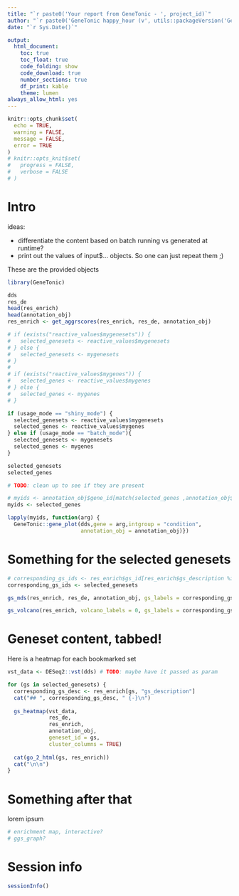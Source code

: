 ```yaml
---
title: "`r paste0('Your report from GeneTonic - ', project_id)`"
author: "`r paste0('GeneTonic happy_hour (v', utils::packageVersion('GeneTonic'), ')')`"
date: "`r Sys.Date()`"

output: 
  html_document:
    toc: true
    toc_float: true
    code_folding: show
    code_download: true
    number_sections: true
    df_print: kable
    theme: lumen
always_allow_html: yes
---
```


```r
knitr::opts_chunk$set(
  echo = TRUE, 
  warning = FALSE, 
  message = FALSE,
  error = TRUE
)
# knitr::opts_knit$set(
#   progress = FALSE, 
#   verbose = FALSE
# )
```


# Intro

 <!-- this is the file that gets used in rendering the many outputs via happyhour -->

ideas:

- differentiate the content based on batch running vs generated at runtime?
- print out the values of input$... objects. So one can just repeat them ;)

These are the provided objects

```r
library(GeneTonic)
```


```r
dds
res_de
head(res_enrich)
head(annotation_obj)
res_enrich <- get_aggrscores(res_enrich, res_de, annotation_obj)
```


```r
# if (exists("reactive_values$mygenesets")) {
#   selected_genesets <- reactive_values$mygenesets
# } else {
#   selected_genesets <- mygenesets
# }
# 
# if (exists("reactive_values$mygenes")) {
#   selected_genes <- reactive_values$mygenes
# } else {
#   selected_genes <- mygenes
# }

if (usage_mode == "shiny_mode") {
  selected_genesets <- reactive_values$mygenesets
  selected_genes <- reactive_values$mygenes
} else if (usage_mode == "batch_mode"){
  selected_genesets <- mygenesets
  selected_genes <- mygenes
}

selected_genesets
selected_genes

# TODO: clean up to see if they are present

```


```r
# myids <- annotation_obj$gene_id[match(selected_genes ,annotation_obj$gene_name)]
myids <- selected_genes
```


```r
lapply(myids, function(arg) {
  GeneTonic::gene_plot(dds,gene = arg,intgroup = "condition", 
                       annotation_obj = annotation_obj)})
```

# Something for the selected genesets

```r
# corresponding_gs_ids <- res_enrich$gs_id[res_enrich$gs_description %in% selected_genesets]
corresponding_gs_ids <- selected_genesets

gs_mds(res_enrich, res_de, annotation_obj, gs_labels = corresponding_gs_ids)

gs_volcano(res_enrich, volcano_labels = 0, gs_labels = corresponding_gs_ids)
```

# Geneset content, tabbed! {.tabset .tabset-fade}

Here is a heatmap for each bookmarked set

```r
vst_data <- DESeq2::vst(dds) # TODO: maybe have it passed as param

for (gs in selected_genesets) {
  corresponding_gs_desc <- res_enrich[gs, "gs_description"]
  cat("## ", corresponding_gs_desc, " {-}\n")
  
  gs_heatmap(vst_data, 
             res_de, 
             res_enrich, 
             annotation_obj, 
             geneset_id = gs, 
             cluster_columns = TRUE)
  
  cat(go_2_html(gs, res_enrich))
  cat("\n\n")
}
```

# Something after that

lorem ipsum

```r
# enrichment map, interactive?
# ggs_graph?
```


# Session info {-}

```r
sessionInfo()
```

